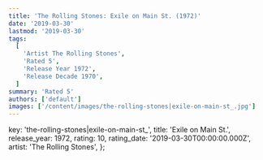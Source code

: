 ```yaml
---
title: 'The Rolling Stones: Exile on Main St. (1972)'
date: '2019-03-30'
lastmod: '2019-03-30'
tags:
  [
    'Artist The Rolling Stones',
    'Rated 5',
    'Release Year 1972',
    'Release Decade 1970',
  ]
summary: 'Rated 5'
authors: ['default']
images: ['/content/images/the-rolling-stones|exile-on-main-st_.jpg']
---
```


  key: 'the-rolling-stones|exile-on-main-st_',
  title: 'Exile on Main St.',
  release_year: 1972,
  rating: 10,
  rating_date: '2019-03-30T00:00:00.000Z',
  artist: 'The Rolling Stones',
};

<MusicRating data={data} />
